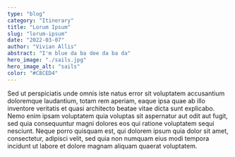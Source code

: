 ```yaml
---
type: "blog"
category: "Itinerary"
title: "Lorum Ipsum"
slug: "lorum-ipsum"
date: "2022-03-07"
author: "Vivian Allis"
abstract: "I'm blue da ba dee da ba da"
hero_image: "./sails.jpg"
hero_image_alt: "sails"
color: "#C8CED4"
---
```

Sed ut perspiciatis unde omnis iste natus error sit voluptatem accusantium doloremque laudantium, totam rem aperiam, eaque ipsa quae ab illo inventore veritatis et quasi architecto beatae vitae dicta sunt explicabo. Nemo enim ipsam voluptatem quia voluptas sit aspernatur aut odit aut fugit, sed quia consequuntur magni dolores eos qui ratione voluptatem sequi nesciunt. Neque porro quisquam est, qui dolorem ipsum quia dolor sit amet, consectetur, adipisci velit, sed quia non numquam eius modi tempora incidunt ut labore et dolore magnam aliquam quaerat voluptatem.